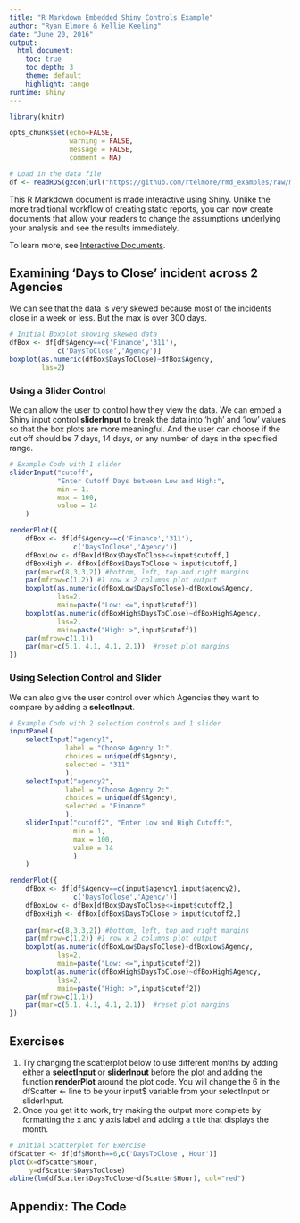 ---
title: "R Markdown Embedded Shiny Controls Example"
author: "Ryan Elmore & Kellie Keeling"
date: "June 20, 2016"
output:
  html_document:
    toc: true
    toc_depth: 3
    theme: default
    highlight: tango
runtime: shiny
---
```{r packages, include=FALSE}
library(knitr)
```

```{r knit-opts, include=FALSE}
opts_chunk$set(echo=FALSE,
               warning = FALSE,
               message = FALSE,
               comment = NA)
```

```{r load-data}
# Load in the data file
df <- readRDS(gzcon(url("https://github.com/rtelmore/rmd_examples/raw/master/data/311-df.rds")))

```

This R Markdown document is made interactive using Shiny. Unlike the more traditional workflow of creating static reports, you can now create documents that allow your readers to change the assumptions underlying your analysis and see the results immediately. 

To learn more, see [Interactive Documents](http://rmarkdown.rstudio.com/authoring_shiny.html).

## Examining 'Days to Close' incident across 2 Agencies
We can see that the data is very skewed because most of the incidents close in a week or less.  But the max is over 300 days.  
```{r boxplot}
# Initial Boxplot showing skewed data
dfBox <- df[df$Agency==c('Finance','311'),
            c('DaysToClose','Agency')]
boxplot(as.numeric(dfBox$DaysToClose)~dfBox$Agency,
        las=2)
```

### Using a Slider Control
We can allow the user to control how they view the data. We can embed a Shiny input control <b>sliderInput</b> to break the data into 'high' and 'low' values so that the box plots are more meaningful. And the user can choose if the cut off should be 7 days, 14 days, or any number of days in the specified range.

```{r cutoff-boxplot}
# Example Code with 1 slider
sliderInput("cutoff", 
            "Enter Cutoff Days between Low and High:", 
            min = 1, 
            max = 100, 
            value = 14
    )

renderPlot({
    dfBox <- df[df$Agency==c('Finance','311'),
                c('DaysToClose','Agency')]
    dfBoxLow <- dfBox[dfBox$DaysToClose<=input$cutoff,]
    dfBoxHigh <- dfBox[dfBox$DaysToClose > input$cutoff,]
    par(mar=c(8,3,3,2)) #bottom, left, top and right margins
    par(mfrow=c(1,2)) #1 row x 2 columns plot output
    boxplot(as.numeric(dfBoxLow$DaysToClose)~dfBoxLow$Agency,
            las=2,
            main=paste("Low: <=",input$cutoff))
    boxplot(as.numeric(dfBoxHigh$DaysToClose)~dfBoxHigh$Agency,
            las=2,
            main=paste("High: >",input$cutoff))
    par(mfrow=c(1,1))
    par(mar=c(5.1, 4.1, 4.1, 2.1))  #reset plot margins
})
```

### Using Selection Control and Slider
We can also give the user control over which Agencies they want to compare by adding a <b>selectInput</b>.
  
```{r cutoff-agency-boxplot}
# Example Code with 2 selection controls and 1 slider
inputPanel(
    selectInput("agency1", 
              label = "Choose Agency 1:",
              choices = unique(df$Agency), 
              selected = "311"
              ),
    selectInput("agency2",
              label = "Choose Agency 2:",
              choices = unique(df$Agency), 
              selected = "Finance"
              ),
    sliderInput("cutoff2", "Enter Low and High Cutoff:", 
                min = 1, 
                max = 100, 
                value = 14
                )
    )

renderPlot({
    dfBox <- df[df$Agency==c(input$agency1,input$agency2),
                c('DaysToClose','Agency')]
    dfBoxLow <- dfBox[dfBox$DaysToClose<=input$cutoff2,]
    dfBoxHigh <- dfBox[dfBox$DaysToClose > input$cutoff2,]
    
    par(mar=c(8,3,3,2)) #bottom, left, top and right margins
    par(mfrow=c(1,2)) #1 row x 2 columns plot output
    boxplot(as.numeric(dfBoxLow$DaysToClose)~dfBoxLow$Agency,
            las=2,
            main=paste("Low: <=",input$cutoff2))
    boxplot(as.numeric(dfBoxHigh$DaysToClose)~dfBoxHigh$Agency,
            las=2,
            main=paste("High: >",input$cutoff2))
    par(mfrow=c(1,1))
    par(mar=c(5.1, 4.1, 4.1, 2.1))  #reset plot margins
})
```

## Exercises

1. Try changing the scatterplot below to use different months by adding either a <b>selectInput</b> or <b>sliderInput</b> before the plot and adding the function <b>renderPlot</b> around the plot code. You will change the 6 in the dfScatter <- line to be your input$ variable from your selectInput or sliderInput.
2. Once you get it to work, try making the output more complete by formatting the x and y axis label and adding a title that displays the month.

```{r scatterplot}
# Initial Scatterplot for Exercise
dfScatter <- df[df$Month==6,c('DaysToClose','Hour')]
plot(x=dfScatter$Hour,
     y=dfScatter$DaysToClose)
abline(lm(dfScatter$DaysToClose~dfScatter$Hour), col="red")

```

## Appendix: The Code
```{r appendix, echo=TRUE, eval=FALSE, ref.label=all_labels()}
```